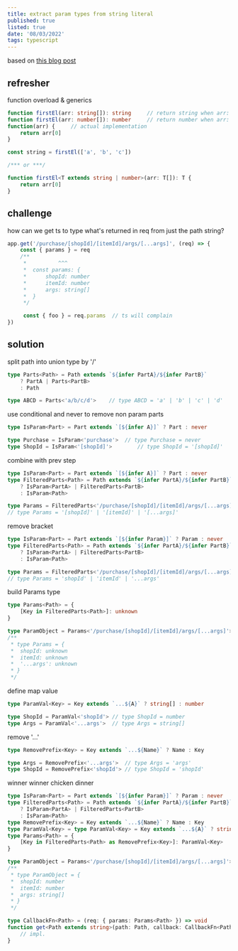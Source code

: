 ```yaml
---
title: extract param types from string literal 
published: true
listed: true
date: '08/03/2022'
tags: typescript
---
```


based on [this blog post](https://lihautan.com/extract-parameters-type-from-string-literal-types-with-typescript/)

## refresher

function overload & generics
```ts
function firstEl(arr: string[]): string		// return string when arr: string[]
function firstEl(arr: number[]): number		// return number when arr: number[]
function(arr) {		// actual implementation
	return arr[0]
}

const string = firstEl(['a', 'b', 'c'])

/*** or ***/

function firstEl<T extends string | number>(arr: T[]): T {
	return arr[0]
}
```

## challenge
how can we get ts to type what's returned in req from just the path string?
```ts
app.get('/purchase/[shopId]/[itemId]/args/[...args]', (req) => {
	const { params } = req
	/**
	 * 			^^^
	 *  const params: {
	 * 		shopId: number
	 * 		itemId: number
	 * 		args: string[]
	 *  } 
	 */

	 const { foo } = req.params  // ts will complain
})
```

## solution

split path into union type by '/'
```ts
type Parts<Path> = Path extends `${infer PartA}/${infer PartB}`
	? PartA | Parts<PartB>
	: Path

type ABCD = Parts<'a/b/c/d'>	// type ABCD = 'a' | 'b' | 'c' | 'd'
```

use conditional and never to remove non param parts
```ts
type IsParam<Part> = Part extends `[${infer A}]` ? Part : never

type Purchase = IsParam<'purchase'>	 // type Purchase = never
type ShopId = IsParam<'[shopId]'>		 // type ShopId = '[shopId]'
````

combine with prev step
```ts
type IsParam<Part> = Part extends `[${infer A}]` ? Part : never
type FilteredParts<Path> = Path extends `${infer PartA}/${infer PartB}`
	? IsParam<PartA> | FilteredParts<PartB>
	: IsParam<Path>

type Params = FilteredParts<'/purchase/[shopId]/[itemId]/args/[...args]'>
// type Params = '[shopId]' | '[itemId]' | '[...args]'
```

remove bracket
```ts
type IsParam<Part> = Part extends `[${infer Param}]` ? Param : never
type FilteredParts<Path> = Path extends `${infer PartA}/${infer PartB}`
	? IsParam<PartA> | FilteredParts<PartB>
	: IsParam<Path>

type Params = FilteredParts<'/purchase/[shopId]/[itemId]/args/[...args]'>
// type Params = 'shopId' | 'itemId' | '...args'
```

build Params type
```ts
type Params<Path> = {
	[Key in FilteredParts<Path>]: unknown
}

type ParamObject = Params<'/purchase/[shopId]/[itemId]/args/[...args]'>
/**
 * type Params = {
 *	shopId: unknown
 * 	itemId: unknown
 *  '...args': unknown
 * }
 */
```

define map value
```ts
type ParamVal<Key> = Key extends `...${A}` ? string[] : number

type ShopId = ParamVal<'shopId'> // type ShopId = number
type Args = ParamVal<'...args'>  //	type Args = string[]
```

remove '...'
```ts
type RemovePrefix<Key> = Key extends `...${Name}` ? Name : Key

type Args = RemovePrefix<'...args'>  // type Args = 'args'
type ShopId = RemovePrefix<'shopId'> // type ShopId = 'shopId'
```

winner winner chicken dinner
```ts
type IsParam<Part> = Part extends `[${infer Param}]` ? Param : never
type FilteredParts<Path> = Path extends `${infer PartA}/${infer PartB}`
	? IsParam<PartA> | FilteredParts<PartB>
	: IsParam<Path>
type RemovePrefix<Key> = Key extends `...${Name}` ? Name : Key
type ParamVal<Key> = type ParamVal<Key> = Key extends `...${A}` ? string[] : number
type Params<Path> = {
	[Key in FilteredParts<Path> as RemovePrefix<Key>]: ParamVal<Key>
}

type ParamObject = Params<'/purchase/[shopId]/[itemId]/args/[...args]'>
/**
 * type ParamObject = {
 *	shopId: number
 * 	itemId: number
 *  args: string[]
 * }
 */

type CallbackFn<Path> = (req: { params: Params<Path> }) => void
function get<Path extends string>(path: Path, callback: CallbackFn<Path>): void {
	// impl.
}
```